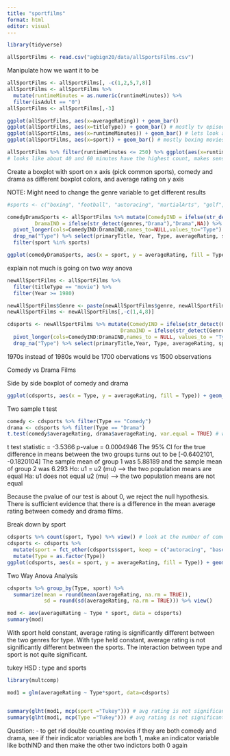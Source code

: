 ```yaml
---
title: "sportfilms"
format: html
editor: visual
---
```


```r
library(tidyverse)
```

```r
allSportFilms <- read.csv("agbign20/data/allSportsFilms.csv")
```

Manipulate how we want it to be

```r
allSportFilms <- allSportFilms[, -c(1,2,5,7,8)]
allSportFilms <- allSportFilms %>%
  mutate(runtimeMinutes = as.numeric(runtimeMinutes)) %>%
  filter(isAdult == "0")
allSportFilms <- allSportFilms[,-3]
```

```r
ggplot(allSportFilms, aes(x=averageRating)) + geom_bar()
ggplot(allSportFilms, aes(x=titleType)) + geom_bar() # mostly tv episodes
ggplot(allSportFilms, aes(x=runtimeMinutes)) + geom_bar() # lets look at this one closer
ggplot(allSportFilms, aes(x=sport)) + geom_bar() # mostly boxing movies
```

```r
allSportFilms %>% filter(runtimeMinutes <= 250) %>% ggplot(aes(x=runtimeMinutes)) + geom_bar()
# looks like about 40 and 60 minutes have the highest count, makes sense since tvepisode is the highest count of title type
```


Create a boxplot with sport on x axis (pick common sports), comedy and drama as different boxplot colors, and average rating on y axis

NOTE: Might need to change the genre variable to get different results

```r
#sports <- c("boxing", "football", "autoracing", "martialArts", "golf", "ice hockey")

comedyDramaSports <- allSportFilms %>% mutate(ComedyIND = ifelse(str_detect(genres,"Comedy"),"Comedy",NA),
         DramaIND = ifelse(str_detect(genres,"Drama"),"Drama",NA)) %>%
  pivot_longer(cols=ComedyIND:DramaIND,names_to=NULL,values_to="Type") %>%
  drop_na("Type") %>% select(primaryTitle, Year, Type, averageRating, sport) %>%
  filter(sport %in% sports)

ggplot(comedyDramaSports, aes(x = sport, y = averageRating, fill = Type)) + geom_boxplot()

```
explain not much is going on
two way anova


```r
newAllSportFilms <- allSportFilms %>% 
  filter(titleType == "movie") %>% 
  filter(Year >= 1980)

newAllSportFilms$Genre <- paste(newAllSportFilms$genre, newAllSportFilms$Genres, sep = ",")
newAllSportFilms <- newAllSportFilms[,-c(1,4,8)]

cdsports <- newAllSportFilms %>% mutate(ComedyIND = ifelse(str_detect(Genre, "Comedy"), "Comedy", NA),
                                     DramaIND = ifelse(str_detect(Genre, "Drama"), "Drama", NA)) %>%
  pivot_longer(cols=ComedyIND:DramaIND,names_to = NULL, values_to = "Type") %>%
  drop_na("Type") %>% select(primaryTitle,Year, Type, averageRating, sport)
```

1970s instead of 1980s would be 1700 obervations vs 1500 observations

Comedy vs Drama Films

Side by side boxplot of comedy and drama
```r
ggplot(cdsports, aes(x = Type, y = averageRating, fill = Type)) + geom_boxplot()
```

Two sample t test
```r
comedy <- cdsports %>% filter(Type == "Comedy")
drama <- cdsports %>% filter(Type == "Drama")
t.test(comedy$averageRating, drama$averageRating, var.equal = TRUE) # welchs t test (doesnt assume variance is equal)
```
t test statistic = -3.5366
p-value = 0.0004946
The 95% CI for the true difference in means between the two groups turns out to be [-0.6402101, -0.1820104]
The sample mean of group 1 was 5.88189 and the sample mean of group 2 was 6.293
Ho: u1 = u2 (mu) --> the two population means are equal
Ha: u1 does not equal u2 (mu) --> the two population means are not equal

Because the pvalue of our test is about 0, we reject the null hypothesis.
There is sufficient evidence that there is a difference in the mean average rating between comedy and drama films.

Break down by sport
```r
cdsports %>% count(sport, Type) %>% view() # look at the number of comedy and drama movies for each sport
cdsports <- cdsports %>% 
  mutate(sport = fct_other(cdsports$sport, keep = c("autoracing", "baseball", "basketball", "football", "martialArts"))) %>%
  mutate(Type = as.factor(Type))
ggplot(cdsports, aes(x = sport, y = averageRating, fill = Type)) + geom_boxplot()
```



Two Way Anova Analysis 
```r

cdsports %>% group_by(Type, sport) %>%
  summarize(mean = round(mean(averageRating, na.rm = TRUE)),
            sd = round(sd(averageRating, na.rm = TRUE))) %>% view()

mod <- aov(averageRating ~ Type * sport, data = cdsports)
summary(mod)
```
With sport held constant, average rating is significantly different between the two genres for type.
With type held constant, average rating is not significantly different between the sports.
The interaction between type and sport is not quite significant.


tukey HSD : type and sports
```r
library(multcomp)

mod1 = glm(averageRating ~ Type*sport, data=cdsports)


summary(glht(mod1, mcp(sport ="Tukey"))) # avg rating is not significantly different between sports
summary(glht(mod1, mcp(Type ="Tukey"))) # avg rating is not significantly different between the two genres
```



















Question:
- to get rid double counting movies if they are both comedy and drama, see if their indicator variables are both 1, make an indicator variable like bothIND and then make the other two indictors both 0 again


